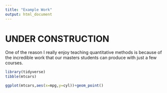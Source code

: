 ```yaml
---
title: "Example Work"
output: html_document
---
```



# UNDER CONSTRUCTION

One of the reason I really enjoy teaching quantitative methods is because of the incredible work that our masters students can produce with just a few courses.

```r
library(tidyverse)
tibble(mtcars)
```

```r
ggplot(mtcars,aes(x=mpg,y=cyl))+geom_point()
```

